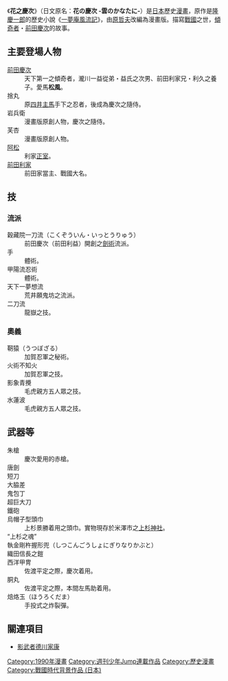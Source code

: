 {{Infobox animanga/Headerofja
|標題=花之慶次
|圖像= 
|日文名稱=花の慶次 -雲のかなたに-
|英文名稱=Keiji
|假名=はなのけいじ くものかなたに
|羅馬字=Hana no Keiji -Kumo no Kanata ni-
|尺寸= 
|類型=[[少年漫畫|少年漫畫]]
}}
{{Infobox animanga/name
|official= 
|formal=花之慶次 -北斗遊俠-
|common=
}}
{{Infobox animanga/Manga
|標題=
|作者= [[隆慶一郎|隆慶一郎]]
|作畫= [[原哲夫|原哲夫]]
|出版社= {{flagicon|Japan}} [[集英社|集英社]]<br />{{flagicon|Taiwan}} [[東立出版社|東立出版社]]
|連載雜誌= {{flagicon|Japan}}[[週刊少年Jump|週刊少年Jump]]
|開始=1990年13號
|開始日= 1990年2月27日 
|結束=1993年33號
|結束日= 1993年7月20日
|冊數=全18卷<br>全10卷{{small|（文庫版）}}
|話數=全166話（含短篇版）
}}
{{Infobox animanga/Footerofja}}

《'''花之慶次'''》（日文原名：'''花の慶次 -雲のかなたに-'''）是[[日本|日本]]歷史[[漫畫|漫畫]]，原作是[[隆慶一郎|隆慶一郎]]的歷史小說《[[一夢庵風流記|一夢庵風流記]]》，由[[原哲夫|原哲夫]]改編為漫畫版。描寫[[戰國_(日本)|戰國]]之世，[[傾奇者|傾奇者]]・[[前田利益|前田慶次]]的故事。

== 主要登場人物 ==
; [[前田利益|前田慶次]]
: 天下第一之傾奇者，瀧川一益從弟・益氏之次男、前田利家兄・利久之養子。愛馬'''松風'''。
; 捨丸
: 原[[四井主馬|四井主馬]]手下之忍者，後成為慶次之隨侍。
; 岩兵衛
: 漫畫版原創人物，慶次之隨侍。
; 芙杏 
: 漫畫版原創人物。
; [[芳春院|阿松]]  
: 利家[[正室|正室]]。
; [[前田利家|前田利家]] 
: 前田家當主、戰國大名。

== 技 ==
=== 流派 ===
; 穀藏院一刀流（こくぞういん・いっとうりゅう）
: 前田慶次（前田利益）開創之[[劍術|劍術]]流派。
; 手
: 體術。
; 甲陽流忍術
: 體術。
; 天下一夢想流
: 荒井願鬼坊之流派。
; 二刀流
: 龍嶽之技。

=== 奧義 ===
; 靭猿（うつぼざる）
: 加賀忍軍之秘術。
; 火術不知火
: 加賀忍軍之技。
; 影象青攪
: 毛虎親方五人眾之技。
; 水蓮波
: 毛虎親方五人眾之技。

== 武器等 ==
; 朱槍
: 慶次愛用的赤槍。
; 唐劍
; 短刀
; 大脇差
; 鬼包丁
; 超巨大刀
; 鐵砲
; 烏帽子型頭巾
: 上杉景勝着用之頭巾。實物現存於米澤市之[[上杉神社|上杉神社]]。
; “上杉之魂”
; 執金剛杵握形兜（しつこんごうしょにぎりなりかぶと）
; 織田信長之鎧
; 西洋甲冑
: 佐渡平定之際，慶次着用。
; 胴丸
: 佐渡平定之際，本間左馬助着用。
; 焙烙玉（ほうろくだま）
: 手投式之炸裂彈。

== 關連項目 ==
* [[影武者德川家康|影武者德川家康]]

{{週刊少年Jump 1990年代連載作品}}
{{acg-stub}}

{{DEFAULTSORT:Hana no Keiji}}
[[Category:1990年漫畫|Category:1990年漫畫]]
[[Category:週刊少年Jump連載作品|Category:週刊少年Jump連載作品]]
[[Category:歷史漫畫|Category:歷史漫畫]]
[[Category:戰國時代背景作品_(日本)|Category:戰國時代背景作品 (日本)]]